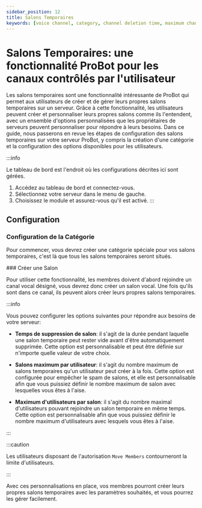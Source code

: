 ```yaml
---
sidebar_position: 12
title: Salons Temporaires
keywords: [voice channel, category, channel deletion time, maximum channels per user, maximum users per channel] 
---
```


# Salons Temporaires: une fonctionnalité ProBot pour les canaux contrôlés par l'utilisateur

Les salons temporaires sont une fonctionnalité intéressante de ProBot qui permet aux utilisateurs de créer et de gérer leurs propres salons temporaires sur un serveur. Grâce à cette fonctionnalité, les utilisateurs peuvent créer et personnaliser leurs propres salons comme ils l'entendent, avec un ensemble d'options personnalisées que les propriétaires de serveurs peuvent personnaliser pour répondre à leurs besoins. Dans ce guide, nous passerons en revue les étapes de configuration des salons temporaires sur votre serveur ProBot, y compris la création d'une catégorie et la configuration des options disponibles pour les utilisateurs.

:::info

Le tableau de bord est l'endroit où les configurations décrites ici sont gérées.

1. Accédez au tableau de bord et connectez-vous.
2. Sélectionnez votre serveur dans le menu de gauche.
3. Choisissez le module et assurez-vous qu'il est activé.
:::

## Configuration

### Configuration de la Catégorie

Pour commencer, vous devrez créer une catégorie spéciale pour vos salons temporaires, c'est là que tous les salons temporaires seront situés.

### Créer une Salon

Pour utiliser cette fonctionnalité, les membres doivent d'abord rejoindre un canal vocal désigné, vous devrez donc créer un salon vocal. Une fois qu'ils sont dans ce canal, ils peuvent alors créer leurs propres salons temporaires.

:::info

Vous pouvez configurer les options suivantes pour répondre aux besoins de votre serveur:

- **Temps de suppression de salon**: il s'agit de la durée pendant laquelle une salon temporaire peut rester vide avant d'être automatiquement supprimée. Cette option est personnalisable et peut être définie sur n'importe quelle valeur de votre choix.

- **Salons maximum par utilisateur**: il s'agit du nombre maximum de salons temporaires qu'un utilisateur peut créer à la fois. Cette option est configurée pour empêcher le spam de salons, et elle est personnalisable afin que vous puissiez définir le nombre maximum de salon avec lesquelles vous êtes à l'aise.

- **Maximum d'utilisateurs par salon**: il s'agit du nombre maximal d'utilisateurs pouvant rejoindre un salon temporaire en même temps. Cette option est personnalisable afin que vous puissiez définir le nombre maximum d'utilisateurs avec lesquels vous êtes à l'aise.

:::

:::caution

Les utilisateurs disposant de l'autorisation `Move Members` contourneront la limite d'utilisateurs.

:::

Avec ces personnalisations en place, vos membres pourront créer leurs propres salons temporaires avec les paramètres souhaités, et vous pourrez les gérer facilement.
